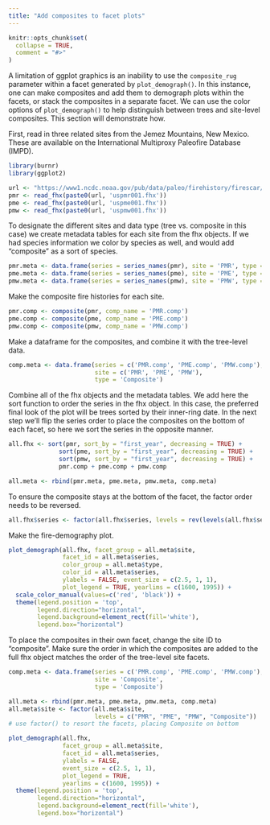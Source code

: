 ```yaml
---
title: "Add composites to facet plots"
---
```


```r
knitr::opts_chunk$set(
  collapse = TRUE,
  comment = "#>"
)
```

A limitation of ggplot graphics is an inability to use the `composite_rug` parameter within a facet generated by `plot_demograph()`. In this instance, one can make composites and add them to demograph plots within the facets, or stack the composites in a separate facet. We can use the color options of `plot_demograph()` to help distinguish between trees and site-level composites. This section will demonstrate how.  

First, read in three related sites from the Jemez Mountains, New Mexico. These are available on the International Multiproxy Paleofire Database (IMPD).  

```r
library(burnr)
library(ggplot2)

url <- "https://www1.ncdc.noaa.gov/pub/data/paleo/firehistory/firescar/northamerica/"
pmr <- read_fhx(paste0(url, 'uspmr001.fhx'))
pme <- read_fhx(paste0(url, 'uspme001.fhx'))
pmw <- read_fhx(paste0(url, 'uspmw001.fhx'))
```
To designate the different sites and data type (tree vs. composite in this case) we create metadata tables for each site from the fhx objects. If we had species information we color by species as well, and would add "composite" as a sort of species.

```r
pmr.meta <- data.frame(series = series_names(pmr), site = 'PMR', type = 'Tree')
pme.meta <- data.frame(series = series_names(pme), site = 'PME', type = 'Tree')
pmw.meta <- data.frame(series = series_names(pmw), site = 'PMW', type = 'Tree')
```

Make the composite fire histories for each site.

```r
pmr.comp <- composite(pmr, comp_name = 'PMR.comp')
pme.comp <- composite(pme, comp_name = 'PME.comp')
pmw.comp <- composite(pmw, comp_name = 'PMW.comp')
```
Make a dataframe for the composites, and combine it with the tree-level data.

```r
comp.meta <- data.frame(series = c('PMR.comp', 'PME.comp', 'PMW.comp'), 
                        site = c('PMR', 'PME', 'PMW'), 
                        type = 'Composite')
```

Combine all of the fhx objects and the metadata tables. We add here the sort function to order the series in the fhx object. In this case, the preferred final look of the plot will be trees sorted by their inner-ring date. In the next step we'll flip the series order to place the composites on the bottom of each facet, so here we sort the series in the opposite manner.

```r
all.fhx <- sort(pmr, sort_by = "first_year", decreasing = TRUE) + 
              sort(pme, sort_by = "first_year", decreasing = TRUE) + 
              sort(pmw, sort_by = "first_year", decreasing = TRUE) + 
              pmr.comp + pme.comp + pmw.comp

all.meta <- rbind(pmr.meta, pme.meta, pmw.meta, comp.meta)
```

To ensure the composite stays at the bottom of the facet, the factor order needs to be reversed.

```r
all.fhx$series <- factor(all.fhx$series, levels = rev(levels(all.fhx$series)))
```
Make the fire-demography plot.

```r
plot_demograph(all.fhx, facet_group = all.meta$site, 
               facet_id = all.meta$series,
               color_group = all.meta$type, 
               color_id = all.meta$series,
               ylabels = FALSE, event_size = c(2.5, 1, 1),
               plot_legend = TRUE, yearlims = c(1600, 1995)) +
  scale_color_manual(values=c('red', 'black')) +
  theme(legend.position = 'top', 
        legend.direction="horizontal", 
        legend.background=element_rect(fill='white'), 
        legend.box="horizontal")
```

To place the composites in their own facet, change the site ID to "composite". Make sure the order in which the composites are added to the full fhx object matches the order of the tree-level site facets.
```r
comp.meta <- data.frame(series = c('PMR.comp', 'PME.comp', 'PMW.comp'), 
                        site = 'Composite', 
                        type = 'Composite')

all.meta <- rbind(pmr.meta, pme.meta, pmw.meta, comp.meta)
all.meta$site <- factor(all.meta$site, 
                        levels = c("PMR", "PME", "PMW", "Composite"))
# use factor() to resort the facets, placing Composite on bottom

plot_demograph(all.fhx, 
               facet_group = all.meta$site, 
               facet_id = all.meta$series,
               ylabels = FALSE, 
               event_size = c(2.5, 1, 1),
               plot_legend = TRUE, 
               yearlims = c(1600, 1995)) +
  theme(legend.position = 'top', 
        legend.direction="horizontal", 
        legend.background=element_rect(fill='white'), 
        legend.box="horizontal")

```
